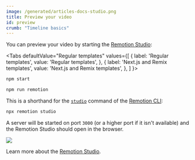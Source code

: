 ```yaml
---
image: /generated/articles-docs-studio.png
title: Preview your video
id: preview
crumb: "Timeline basics"
---
```



You can preview your video by starting the [Remotion Studio](/docs/studio):

<Tabs
defaultValue="Regular templates"
values={[
{ label: 'Regular templates', value: 'Regular templates', },
{ label: 'Next.js and Remix templates', value: 'Next.js and Remix templates', },
]
}>
<TabItem value="Regular templates">

```bash
npm start
```

  </TabItem>

  <TabItem value="Next.js and Remix templates">

```bash
npm run remotion
```

  </TabItem>
</Tabs>

This is a shorthand for the [`studio`](/docs/cli/studio) command of the [Remotion CLI](/docs/cli):

```bash
npx remotion studio
```

A server will be started on port `3000` (or a higher port if it isn't available) and the Remotion Studio should open in the browser.

<img src="/img/timeline.png"></img>

Learn more about the [Remotion Studio](/docs/studio).
